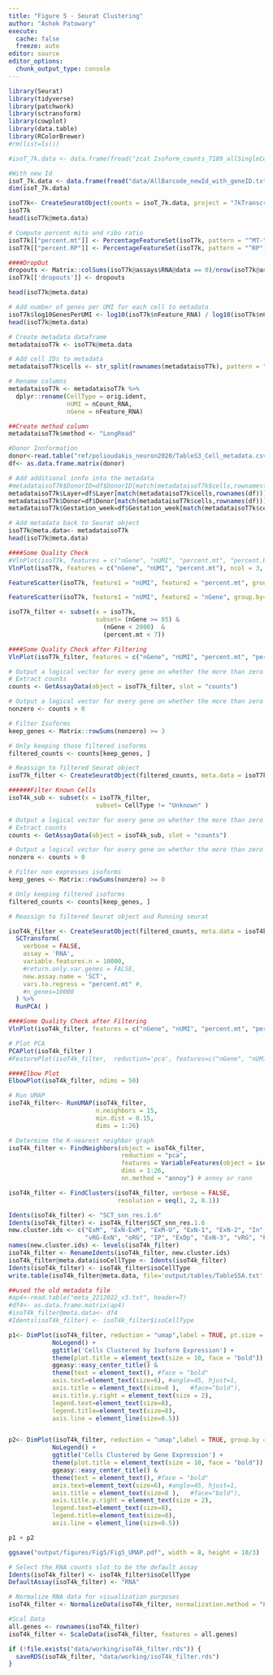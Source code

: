 ```yaml
---
title: "Figure 5 - Seurat Clustering"
author: "Ashok Patowary"
execute:
  cache: false
  freeze: auto
editor: source
editor_options:
  chunk_output_type: console
---
```


```r
library(Seurat)
library(tidyverse)
library(patchwork)
library(sctransform)
library(cowplot)
library(data.table)
library(RColorBrewer)
#rm(list=ls())
```

```r
#isoT_7k.data <- data.frame(fread("zcat Isoform_counts_7189_allSingleCells_4seurat.tsv.gz", header=TRUE, sep="auto"), row.names = 1)

#With new Id
isoT_7k.data <- data.frame(fread("data/AllBarcode_newId_with_geneID.txt.gz", header=TRUE, sep="auto"), row.names = 1)
dim(isoT_7k.data)
```

```r
isoT7k<- CreateSeuratObject(counts = isoT_7k.data, project = "7kTranscript", min.cells = 3, min.features = 85)
isoT7k
head(isoT7k@meta.data)
```

```r
# Compute percent mito and ribo ratio
isoT7k[["percent.mt"]] <- PercentageFeatureSet(isoT7k, pattern = "^MT-")
isoT7k[["percent.RP"]] <- PercentageFeatureSet(isoT7k, pattern = "^RP")

####DropOut
dropouts <- Matrix::colSums(isoT7k@assays$RNA@data == 0)/nrow(isoT7k@assays$RNA)
isoT7k[['dropouts']] <- dropouts

head(isoT7k@meta.data)
```

```r
# Add number of genes per UMI for each cell to metadata
isoT7k$log10GenesPerUMI <- log10(isoT7k$nFeature_RNA) / log10(isoT7k$nCount_RNA)
head(isoT7k@meta.data)
```

```r
# Create metadata dataframe
metadataisoT7k <- isoT7k@meta.data

# Add cell IDs to metadata
metadataisoT7k$cells <- str_split(rownames(metadataisoT7k), pattern = "_", simplify = T)[,2]

# Rename columns
metadataisoT7k <- metadataisoT7k %>%
  dplyr::rename(CellType = orig.ident,
                nUMI = nCount_RNA,
                nGene = nFeature_RNA)

##Create method column
metadataisoT7k$method <- "LongRead"
```

```r
#Donor Innformation
donor<-read.table("ref/polioudakis_neuron2020/TableS3_Cell_metadata.csv", header=TRUE, row.names=1)
df<- as.data.frame.matrix(donor)

# Add additional innfo into the metadata
#metadataisoT7k$DonorID=df$DonorID[match(metadataisoT7k$cells,rownames(df))]
metadataisoT7k$Layer=df$Layer[match(metadataisoT7k$cells,rownames(df))]
metadataisoT7k$Donor=df$Donor[match(metadataisoT7k$cells,rownames(df))]
metadataisoT7k$Gestation_week=df$Gestation_week[match(metadataisoT7k$cells,rownames(df))]

# Add metadata back to Seurat object
isoT7k@meta.data<- metadataisoT7k
head(isoT7k@meta.data)
```

```r
####Some Quality Check
#VlnPlot(isoT7k, features = c("nGene", "nUMI", "percent.mt", "percent.RP", "dropouts"), ncol = 5, group.by="method", pt.size=0.25)
VlnPlot(isoT7k, features = c("nGene", "nUMI", "percent.mt"), ncol = 3, group.by="method", pt.size=0.25)
```

```r
FeatureScatter(isoT7k, feature1 = "nUMI", feature2 = "percent.mt", group.by="method")
```

```r
FeatureScatter(isoT7k, feature1 = "nUMI", feature2 = "nGene", group.by="method")
```

```r
isoT7k_filter <- subset(x = isoT7k, 
                        subset= (nGene >= 85) & 
                          (nGene < 2000)  &
                          (percent.mt < 7))
```

```r
####Some Quality Check after Filtering
VlnPlot(isoT7k_filter, features = c("nGene", "nUMI", "percent.mt", "percent.RP", "dropouts"), ncol = 5, group.by="method", pt.size=0.25)
```


```r
# Output a logical vector for every gene on whether the more than zero counts per cell
# Extract counts
counts <- GetAssayData(object = isoT7k_filter, slot = "counts")

# Output a logical vector for every gene on whether the more than zero counts per cell
nonzero <- counts > 0

# Filter Isoforms
keep_genes <- Matrix::rowSums(nonzero) >= 3

# Only keeping those filtered isoforms 
filtered_counts <- counts[keep_genes, ]

# Reassign to filtered Seurat object
isoT7k_filter <- CreateSeuratObject(filtered_counts, meta.data = isoT7k_filter@meta.data)
```

```r
######Filter Known Cells
isoT4k_sub <- subset(x = isoT7k_filter,
                        subset= CellType != "Unknown" ) 

# Output a logical vector for every gene on whether the more than zero counts per cell
# Extract counts
counts <- GetAssayData(object = isoT4k_sub, slot = "counts")

# Output a logical vector for every gene on whether the more than zero counts per cell
nonzero <- counts > 0

# Filter non expresses isoforms
keep_genes <- Matrix::rowSums(nonzero) >= 0

# Only keeping filtered isoforms
filtered_counts <- counts[keep_genes, ]

# Reassign to filtered Seurat object and Running seurat

isoT4k_filter <- CreateSeuratObject(filtered_counts, meta.data = isoT4k_sub@meta.data) %>%
  SCTransform(
    verbose = FALSE, 
    assay = 'RNA',
    variable.features.n = 10000,
    #return.only.var.genes = FALSE,
    new.assay.name = 'SCT', 
    vars.to.regress = "percent.mt" #,
    #n_genes=10000
  ) %>%
  RunPCA( )
```

```r
####Some Quality Check after Filtering
VlnPlot(isoT4k_filter, features = c("nGene", "nUMI", "percent.mt", "percent.RP", "dropouts"), ncol = 5, group.by="method", pt.size=0.25)
```

```r
# Plot PCA
PCAPlot(isoT4k_filter ) 
#FeaturePlot(isoT4k_filter,  reduction='pca', features=c("nGene", "nUMI",  "percent.mt", "percent.RP"), ncol = 2)
```

```r
####Elbow Plot
ElbowPlot(isoT4k_filter, ndims = 50)
```

```r
# Run UMAP
isoT4k_filter<- RunUMAP(isoT4k_filter,
                        n.neighbors = 15,
                        min.dist = 0.15,
                        dims = 1:26)
```

```r
# Determine the K-nearest neighbor graph
isoT4k_filter <- FindNeighbors(object = isoT4k_filter, 
                               reduction = "pca",
                               features = VariableFeatures(object = isoT4k_filter),
                               dims = 1:26,
                               nn.method = "annoy") # annoy or rann
```

```r
isoT4k_filter <- FindClusters(isoT4k_filter, verbose = FALSE,
                              resolution = seq(1, 2, 0.1))
```

```r
Idents(isoT4k_filter) <- "SCT_snn_res.1.6"
Idents(isoT4k_filter) <- isoT4k_filter$SCT_snn_res.1.6
new.cluster.ids <- c("ExM", "ExN-ExM", "ExM-U", "ExN-1", "ExN-2", "In",
                     "vRG-ExN", "oRG", "IP", "ExDp", "ExN-3", "vRG", "PgS", "PgG2M", "Mic/Per/End")
names(new.cluster.ids) <- levels(isoT4k_filter)
isoT4k_filter <- RenameIdents(isoT4k_filter, new.cluster.ids)
isoT4k_filter@meta.data$isoCellType <- Idents(isoT4k_filter)
Idents(isoT4k_filter) <- isoT4k_filter$isoCellType
write.table(isoT4k_filter@meta.data, file='output/tables/TableS5A.txt', quote=FALSE, sep='\t', col.names = TRUE)

##used the old metadata file
#ap4<-read.table("meta_2212022_v3.txt", header=T)
#df4<- as.data.frame.matrix(ap4)
#isoT4k_filter@meta.data<- df4
#Idents(isoT4k_filter) <- isoT4k_filter$isoCellType
```

```r
p1<- DimPlot(isoT4k_filter, reduction = "umap",label = TRUE, pt.size = 0.5, label.size = 3.5,repel=TRUE) +
            NoLegend() + 
            ggtitle('Cells Clustered by Isoform Expression') +
            theme(plot.title = element_text(size = 10, face = "bold")) +
            ggeasy::easy_center_title() &
            theme(text = element_text(), #face = "bold"
            axis.text=element_text(size=6), #angle=45, hjust=1,
            axis.title = element_text(size=8 ),   #face="bold"),
            axis.title.y.right = element_text(size = 2),
            legend.text=element_text(size=8),
            legend.title=element_text(size=8),
            axis.line = element_line(size=0.5))


p2<- DimPlot(isoT4k_filter, reduction = "umap",label = TRUE, group.by = "CellType", pt.size = 0.5, label.size = 3.5, repel=TRUE) + 
            NoLegend() + 
            ggtitle('Cells Clustered by Gene Expression') +
            theme(plot.title = element_text(size = 10, face = "bold")) +
            ggeasy::easy_center_title() &
            theme(text = element_text(), #face = "bold"
            axis.text=element_text(size=6), #angle=45, hjust=1,
            axis.title = element_text(size=8 ),   #face="bold"),
            axis.title.y.right = element_text(size = 2),
            legend.text=element_text(size=8),
            legend.title=element_text(size=8),
            axis.line = element_line(size=0.5))

p1 + p2
```

```r
ggsave("output/figures/Fig5/Fig5_UMAP.pdf", width = 8, height = 10/3)
```

```r
# Select the RNA counts slot to be the default assay
Idents(isoT4k_filter) <- isoT4k_filter$isoCellType
DefaultAssay(isoT4k_filter) <- "RNA"

# Normalize RNA data for visualization purposes
isoT4k_filter <- NormalizeData(isoT4k_filter, normalization.method = "LogNormalize", scale.factor = 100000, verbose = FALSE)

#Scal Data
all.genes <- rownames(isoT4k_filter)
isoT4k_filter <- ScaleData(isoT4k_filter, features = all.genes)
```

```r
if (!file.exists("data/working/isoT4k_filter.rds")) {
  saveRDS(isoT4k_filter, "data/working/isoT4k_filter.rds")
}
```
